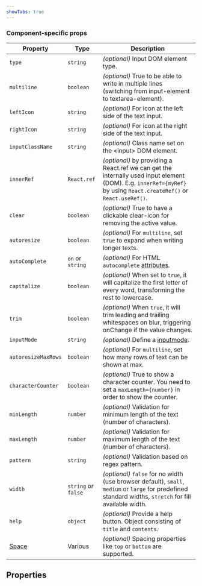 ```yaml
---
showTabs: true
---
```



### Component-specific props

| Property                                | Type                | Description                                                                                                                                                         |
| --------------------------------------- | ------------------- | ------------------------------------------------------------------------------------------------------------------------------------------------------------------- |
| `type`                                  | `string`            | _(optional)_ Input DOM element type.                                                                                                                                |
| `multiline`                             | `boolean`           | _(optional)_ True to be able to write in multiple lines (switching from input-element to textarea-element).                                                         |
| `leftIcon`                              | `string`            | _(optional)_ For icon at the left side of the text input.                                                                                                           |
| `rightIcon`                             | `string`            | _(optional)_ For icon at the right side of the text input.                                                                                                          |
| `inputClassName`                        | `string`            | _(optional)_ Class name set on the &lt;input&gt; DOM element.                                                                                                       |
| `innerRef`                              | `React.ref`         | _(optional)_ by providing a React.ref we can get the internally used input element (DOM). E.g. `innerRef={myRef}` by using `React.createRef()` or `React.useRef()`. |
| `clear`                                 | `boolean`           | _(optional)_ True to have a clickable clear-icon for removing the active value.                                                                                     |
| `autoresize`                            | `boolean`           | _(optional)_ For `multiline`, set `true` to expand when writing longer texts.                                                                                       |
| `autoComplete`                          | `on` or `string`    | _(optional)_ For HTML `autocomplete` [attributes](https://developer.mozilla.org/en-US/docs/Web/HTML/Attributes/autocomplete).                                       |
| `capitalize`                            | `boolean`           | _(optional)_ When set to `true`, it will capitalize the first letter of every word, transforming the rest to lowercase.                                             |
| `trim`                                  | `boolean`           | _(optional)_ When `true`, it will trim leading and trailing whitespaces on blur, triggering onChange if the value changes.                                          |
| `inputMode`                             | `string`            | _(optional)_ Define a [inputmode](https://developer.mozilla.org/en-US/docs/Web/HTML/Global_attributes/inputmode).                                                   |
| `autoresizeMaxRows`                     | `boolean`           | _(optional)_ For `multiline`, set how many rows of text can be shown at max.                                                                                        |
| `characterCounter`                      | `boolean`           | _(optional)_ True to show a character counter. You need to set a `maxLength={number}` in order to show the counter.                                                 |
| `minLength`                             | `number`            | _(optional)_ Validation for minimum length of the text (number of characters).                                                                                      |
| `maxLength`                             | `number`            | _(optional)_ Validation for maximum length of the text (number of characters).                                                                                      |
| `pattern`                               | `string`            | _(optional)_ Validation based on regex pattern.                                                                                                                     |
| `width`                                 | `string` or `false` | _(optional)_ `false` for no width (use browser default), `small`, `medium` or `large` for predefined standard widths, `stretch` for fill available width.           |
| `help`                                  | `object`            | _(optional)_ Provide a help button. Object consisting of `title` and `contents`.                                                                                    |
| [Space](/uilib/layout/space/properties) | Various             | _(optional)_ Spacing properties like `top` or `bottom` are supported.                                                                                               |

## Properties

<DataValueReadwriteProperties type="string" />
